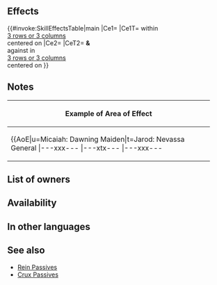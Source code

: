 {{Passive
|name=Atk/Res Crux
|type=C
|exclusive=0
|canUseWeapon={{WeaponList|All}}
|canUseMove={{MoveList|Flying}}
|properties=random_owner
|1name=Atk/Res Crux
|alt1name=Atk Res Crux
|1tagid=SID_攻撃魔防の十字牽制
|1effect=Inflicts Atk/Res-4 on foes within 3 rows or 3 columns centered on unit, and those foes suffer guaranteed follow-up attacks during combat.
|1cost=300
|1required=Atk/Res Rein 3
}}
==Effects==
{{#invoke:SkillEffectsTable|main
|Ce1={{Eft|Temporary debuffs|Atk/Res|4}}
|Ce1T={{Tgt|Foes}} within<br>[[3 rows or 3 columns]]<br>centered on {{Tgt|Unit}}
|Ce2={{Eft|Guaranteed Follow-Ups}}
|CeT2={{Tgt|Unit}} '''&''' {{Tgt|Allies}}<br>against {{Tgt|Foes}} in<br>[[3 rows or 3 columns]]<br>centered on {{Tgt|Unit}}
}}
==Notes==
{{Temporary debuffs}}
{{FoesCombatEffect|temporary debuffs}}
{{Guaranteed follow-up interaction}}
{{AlliesCombatEffect|guaranteed follow-up}}
{|class="wikitable default mw-collapsible" 
!Example of Area of Effect
|-
|align="middle" style="max-width:450px;margin:auto"|{{AoE|u=Micaiah: Dawning Maiden|t=Jarod: Nevassa General
|---xxx---
|---xtx---
|---xxx---
|xxxxxxxxx
|xxxxuxxxx
|xxxxxxxxx
|---xxx---
|---xxx---
|---xxx---
}}
|}
==List of owners==
{{Skill Hero List}}
==Availability==
{{PassiveFocusList}}
{{PassiveDistributionList}}
{{PassiveCombatManualList}}
==In other languages==
{{OtherLanguages
|english=Atk/Res Crux
|japanese=攻撃魔防の十字牽制
|german=Kreuz-Agr./Res.
|spanishEU=Aspa Ata/Res
|spanishLA=Aspa Atq./Res.
|french=Croix Atq/Rés
|italian=Croce Att/Res
|chineseTW=攻擊魔防的十字牽制
|portuguese=Cruz Atq./Res.
}}

==See also==
{{See also skills|cond=(Description LIKE '%inflicts%/%on%foes within%rows%during combat%' AND Description NOT LIKE '%at start of turn%inflicts%on foes within%rows%next action%during combat%' OR Description LIKE '%suffer guaranteed follow-up%') AND Exclusive='1'}}
* [[Rein Passives]]
* [[Skill families/C Passives#Crux|Crux Passives]]
{{Passives Navbox|C}}